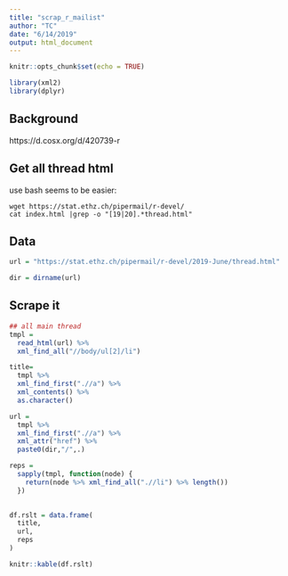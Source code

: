 ```yaml
---
title: "scrap_r_mailist"
author: "TC"
date: "6/14/2019"
output: html_document
---
```


```r
knitr::opts_chunk$set(echo = TRUE)

library(xml2)
library(dplyr)
```

## Background

https://d.cosx.org/d/420739-r


## Get all thread html

use bash seems to be easier:

```
wget https://stat.ethz.ch/pipermail/r-devel/
cat index.html |grep -o "[19|20].*thread.html"
```

## Data

```r
url = "https://stat.ethz.ch/pipermail/r-devel/2019-June/thread.html"

dir = dirname(url)

```


## Scrape it 
```r

## all main thread
tmpl = 
  read_html(url) %>%
  xml_find_all("//body/ul[2]/li") 

title=
  tmpl %>%
  xml_find_first(".//a") %>%
  xml_contents() %>%
  as.character()

url =
  tmpl %>%
  xml_find_first(".//a") %>% 
  xml_attr("href") %>%
  paste0(dir,"/",.)

reps =
  sapply(tmpl, function(node) {
    return(node %>% xml_find_all(".//li") %>% length())
  })
  

df.rslt = data.frame(
  title,
  url,
  reps
)
```

```r
knitr::kable(df.rslt)
```


